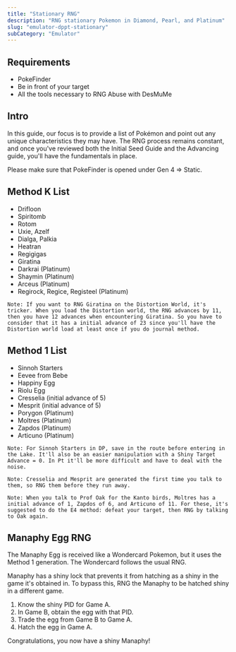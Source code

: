 ```yaml
---
title: "Stationary RNG"
description: "RNG stationary Pokemon in Diamond, Pearl, and Platinum"
slug: "emulator-dppt-stationary"
subCategory: "Emulator"
---
```


## Requirements

- PokeFinder
- Be in front of your target
- All the tools necessary to RNG Abuse with DesMuMe

## Intro

In this guide, our focus is to provide a list of Pokémon and point out any unique characteristics they may have. The RNG process remains constant, and once you've reviewed both the Initial Seed Guide and the Advancing guide, you'll have the fundamentals in place.

Please make sure that PokeFinder is opened under Gen 4 => Static.

## Method K List

- Drifloon
- Spiritomb
- Rotom
- Uxie, Azelf
- Dialga, Palkia
- Heatran
- Regigigas
- Giratina
- Darkrai (Platinum)
- Shaymin (Platinum)
- Arceus (Platinum)
- Regirock, Regice, Registeel (Platinum)

```
Note: If you want to RNG Giratina on the Distortion World, it's tricker. When you load the Distortion world, the RNG advances by 11, then you have 12 advances when encountering Giratina. So you have to consider that it has a initial advance of 23 since you'll have the Distortion world load at least once if you do journal method.
```

## Method 1 List

- Sinnoh Starters
- Eevee from Bebe
- Happiny Egg
- Riolu Egg
- Cresselia (initial advance of 5)
- Mesprit (initial advance of 5)
- Porygon (Platinum)
- Moltres (Platinum)
- Zapdos (Platinum)
- Articuno (Platinum)

```
Note: For Sinnoh Starters in DP, save in the route before entering in the Lake. It'll also be an easier manipulation with a Shiny Target Advance = 0. In Pt it'll be more difficult and have to deal with the noise.
```

```
Note: Cresselia and Mesprit are generated the first time you talk to them, so RNG them before they run away.
```

```
Note: When you talk to Prof Oak for the Kanto birds, Moltres has a initial advance of 1, Zapdos of 6, and Articuno of 11. For these, it's suggested to do the E4 method: defeat your target, then RNG by talking to Oak again.
```

## Manaphy Egg RNG

The Manaphy Egg is received like a Wondercard Pokemon, but it uses the Method 1 generation. The Wondercard follows the usual RNG.

Manaphy has a shiny lock that prevents it from hatching as a shiny in the game it's obtained in. To bypass this, RNG the Manaphy to be hatched shiny in a different game.

1. Know the shiny PID for Game A.
2. In Game B, obtain the egg with that PID.
3. Trade the egg from Game B to Game A.
4. Hatch the egg in Game A.

Congratulations, you now have a shiny Manaphy!
